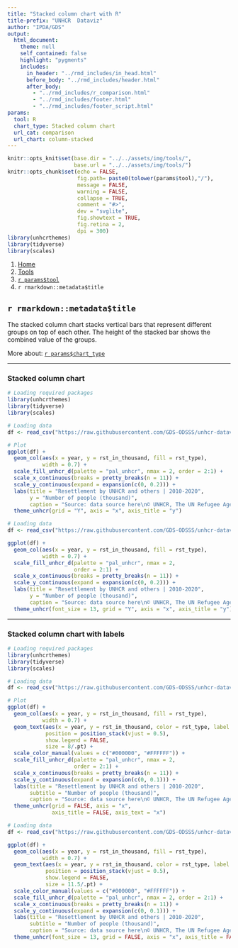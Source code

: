```yaml
---
title: "Stacked column chart with R"
title-prefix: "UNHCR  Dataviz"
author: "IPDA/GDS"
output:
  html_document:
    theme: null
    self_contained: false
    highlight: "pygments"
    includes:
      in_header: "../rmd_includes/in_head.html"
      before_body: "../rmd_includes/header.html"
      after_body:
        - "../rmd_includes/r_comparison.html"
        - "../rmd_includes/footer.html"
        - "../rmd_includes/footer_script.html"
params:
  tool: R
  chart_type: Stacked column chart
  url_cat: comparison
  url_chart: column-stacked
---
```


```r
knitr::opts_knit$set(base.dir = "../../assets/img/tools/",
                     base.url = "../../assets/img/tools/")
knitr::opts_chunk$set(echo = FALSE,
                      fig.path= paste0(tolower(params$tool),"/"),
                      message = FALSE,
                      warning = FALSE,
                      collapse = TRUE,
                      comment = "#>",
                      dev = "svglite",
                      fig.showtext = TRUE,
                      fig.retina = 2,
                      dpi = 300)
library(unhcrthemes)
library(tidyverse)
library(scales)
```

<main id="tools" class="container mt-5">

<!-- Breadcrumb is filled automatically with the text from Title and Tool parameter in YAML --> 
<nav aria-label="breadcrumb">
    <ol class="breadcrumb">
        <li class="breadcrumb-item"><a href="../../">Home</a></li>
        <li class="breadcrumb-item"><a href="../">Tools</a></li>
        <li class="breadcrumb-item"><a href="../`r tolower(params$tool)`/">`r params$tool`</a></li>
        <li class="breadcrumb-item active" aria-current="page">`r rmarkdown::metadata$title`</li>
    </ol>
</nav>

<!-- Intro header --> 
<div class="my-5 text-center">

## `r rmarkdown::metadata$title`

<div class="row justify-content-center">
<div class="col-lg-8">

<!-- Only text to change below, the rest comes from the YAML --> 
The stacked column chart stacks vertical bars that represent different groups on top of each other. The height of the stacked bar shows the combined value of the groups.

More about: <a href="../../chart_gallery/`r params$url_cat`.html#`r params$url_chart`">`r params$chart_type`</a>

</div>
</div>
</div>


----

<!-- Beginning of section, should be preceded by hr (----) --> 
<section class="my-5">

### Stacked column chart

<div class="row">

<!-- First column for large screen --> 
<div class="col-lg-6">

```r
# Loading required packages
library(unhcrthemes)
library(tidyverse)
library(scales)

# Loading data
df <- read_csv("https://raw.githubusercontent.com/GDS-ODSSS/unhcr-dataviz-platform/master/data/comparison/column_stacked.csv")

# Plot
ggplot(df) +
  geom_col(aes(x = year, y = rst_in_thousand, fill = rst_type),
           width = 0.7) +
  scale_fill_unhcr_d(palette = "pal_unhcr", nmax = 2, order = 2:1) +
  scale_x_continuous(breaks = pretty_breaks(n = 11)) +
  scale_y_continuous(expand = expansion(c(0, 0.2))) +
  labs(title = "Resettlement by UNHCR and others | 2010-2020",
       y = "Number of people (thousand)",
       caption = "Source: data source here\n© UNHCR, The UN Refugee Agency") +
  theme_unhcr(grid = "Y", axis = "x", axis_title = "y")
```

</div>
<!-- End First column --->

<!-- Second column for large screen --> 
<div class="col-lg-6">


```r
# Loading data
df <- read_csv("https://raw.githubusercontent.com/GDS-ODSSS/unhcr-dataviz-platform/master/data/comparison/column_stacked.csv")

ggplot(df) +
  geom_col(aes(x = year, y = rst_in_thousand, fill = rst_type),
           width = 0.7) +
  scale_fill_unhcr_d(palette = "pal_unhcr", nmax = 2,
                     order = 2:1) +
  scale_x_continuous(breaks = pretty_breaks(n = 11)) +
  scale_y_continuous(expand = expansion(c(0, 0.2))) +
  labs(title = "Resettlement by UNHCR and others | 2010-2020",
       y = "Number of people (thousand)",
       caption = "Source: data source here\n© UNHCR, The UN Refugee Agency") +
  theme_unhcr(font_size = 13, grid = "Y", axis = "x", axis_title = "y")
```

</div>
<!-- End Second column --->

</div>
</section>
<!-- End of section --->

----

<!-- Beginning of section, should be preceded by hr (----) --> 
<section class="my-5">

### Stacked column chart with labels

<div class="row">

<!-- First column for large screen --> 
<div class="col-lg-6">

```r
# Loading required packages
library(unhcrthemes)
library(tidyverse)
library(scales)

# Loading data
df <- read_csv("https://raw.githubusercontent.com/GDS-ODSSS/unhcr-dataviz-platform/master/data/comparison/column_stacked.csv")

# Plot
ggplot(df) +
  geom_col(aes(x = year, y = rst_in_thousand, fill = rst_type),
           width = 0.7) +
  geom_text(aes(x = year, y = rst_in_thousand, color = rst_type, label = rst_in_thousand),
            position = position_stack(vjust = 0.5),
            show.legend = FALSE,
            size = 8/.pt) +
  scale_color_manual(values = c("#000000", "#FFFFFF")) +
  scale_fill_unhcr_d(palette = "pal_unhcr", nmax = 2,
                     order = 2:1) +
  scale_x_continuous(breaks = pretty_breaks(n = 11)) +
  scale_y_continuous(expand = expansion(c(0, 0.1))) +
  labs(title = "Resettlement by UNHCR and others | 2010-2020",
       subtitle = "Number of people (thousand)",
       caption = "Source: data source here\n© UNHCR, The UN Refugee Agency") +
  theme_unhcr(grid = FALSE, axis = "x",
              axis_title = FALSE, axis_text = "x")
```

</div>
<!-- End First column --->

<!-- Second column for large screen --> 
<div class="col-lg-6">


```r
# Loading data
df <- read_csv("https://raw.githubusercontent.com/GDS-ODSSS/unhcr-dataviz-platform/master/data/comparison/column_stacked.csv")

ggplot(df) +
  geom_col(aes(x = year, y = rst_in_thousand, fill = rst_type),
           width = 0.7) +
  geom_text(aes(x = year, y = rst_in_thousand, color = rst_type, label = rst_in_thousand),
            position = position_stack(vjust = 0.5),
            show.legend = FALSE,
            size = 11.5/.pt) +
  scale_color_manual(values = c("#000000", "#FFFFFF")) +
  scale_fill_unhcr_d(palette = "pal_unhcr", nmax = 2, order = 2:1) +
  scale_x_continuous(breaks = pretty_breaks(n = 11)) +
  scale_y_continuous(expand = expansion(c(0, 0.1))) +
  labs(title = "Resettlement by UNHCR and others | 2010-2020",
       subtitle = "Number of people (thousand)",
       caption = "Source: data source here\n© UNHCR, The UN Refugee Agency") +
  theme_unhcr(font_size = 13, grid = FALSE, axis = "x", axis_title = FALSE, axis_text = "x")
```

</div>
<!-- End Second column --->

</div>
</section>
<!-- End of section --->

<!-- To add sections just copy the whole code between the above section tag --->

</main>
